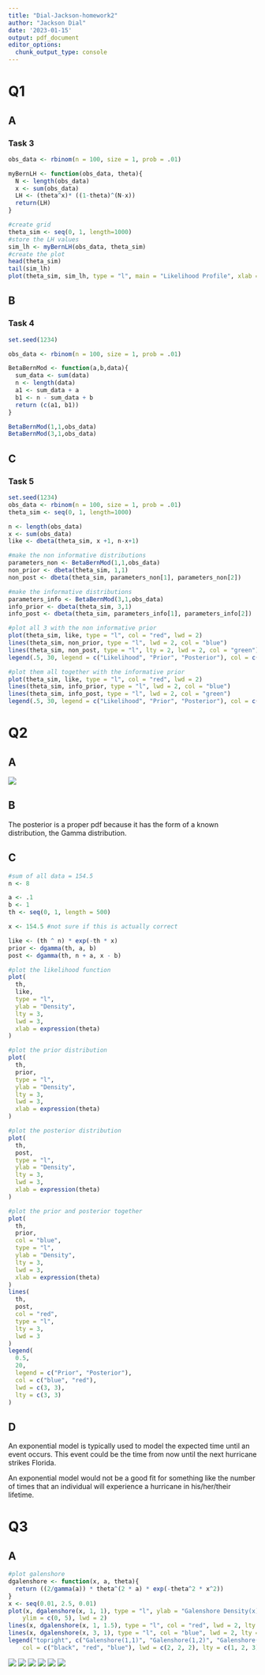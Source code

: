 ```yaml
---
title: "Dial-Jackson-homework2"
author: "Jackson Dial"
date: '2023-01-15'
output: pdf_document
editor_options: 
  chunk_output_type: console
---
```


# Q1

## A

### Task 3

```r
obs_data <- rbinom(n = 100, size = 1, prob = .01)

myBernLH <- function(obs_data, theta){
  N <- length(obs_data)
  x <- sum(obs_data)
  LH <- (theta^x)* ((1-theta)^(N-x))
  return(LH)
}

#create grid
theta_sim <- seq(0, 1, length=1000)
#store the LH values
sim_lh <- myBernLH(obs_data, theta_sim)
#create the plot
head(theta_sim)
tail(sim_lh)
plot(theta_sim, sim_lh, type = "l", main = "Likelihood Profile", xlab = "Simulated Support", ylab = "Likelihood")
```

## B

### Task 4

```r
set.seed(1234)

obs_data <- rbinom(n = 100, size = 1, prob = .01)

BetaBernMod <- function(a,b,data){
  sum_data <- sum(data)
  n <- length(data)
  a1 <- sum_data + a
  b1 <- n - sum_data + b
  return (c(a1, b1))
}

BetaBernMod(1,1,obs_data)
BetaBernMod(3,1,obs_data)
```

## C

### Task 5

```r
set.seed(1234)
obs_data <- rbinom(n = 100, size = 1, prob = .01)
theta_sim <- seq(0, 1, length=1000)

n <- length(obs_data)
x <- sum(obs_data)
like <- dbeta(theta_sim, x +1, n-x+1)

#make the non informative distributions
parameters_non <- BetaBernMod(1,1,obs_data)
non_prior <- dbeta(theta_sim, 1,1)
non_post <- dbeta(theta_sim, parameters_non[1], parameters_non[2])

#make the informative distributions
parameters_info <- BetaBernMod(3,1,obs_data)
info_prior <- dbeta(theta_sim, 3,1)
info_post <- dbeta(theta_sim, parameters_info[1], parameters_info[2])

#plot all 3 with the non informative prior
plot(theta_sim, like, type = "l", col = "red", lwd = 2)
lines(theta_sim, non_prior, type = "l", lwd = 2, col = "blue")
lines(theta_sim, non_post, type = "l", lty = 2, lwd = 2, col = "green")
legend(.5, 30, legend = c("Likelihood", "Prior", "Posterior"), col = c("red", "blue", "green"), lty = c(1,1,2), lwd = c(2,2,2))

#plot them all together with the informative prior
plot(theta_sim, like, type = "l", col = "red", lwd = 2)
lines(theta_sim, info_prior, type = "l", lwd = 2, col = "blue")
lines(theta_sim, info_post, type = "l", lwd = 2, col = "green")
legend(.5, 30, legend = c("Likelihood", "Prior", "Posterior"), col = c("red", "blue", "green"), lty = c(1,1,1), lwd = c(2,2,2))
```

# Q2

## A

![](IMG-0002)

## B

The posterior is a proper pdf because it has the form of a known distribution, the Gamma distribution.

## C

```r
#sum of all data = 154.5
n <- 8

a <- .1
b <- 1
th <- seq(0, 1, length = 500)

x <- 154.5 #not sure if this is actually correct

like <- (th ^ n) * exp(-th * x)
prior <- dgamma(th, a, b)
post <- dgamma(th, n + a, x - b)

#plot the likelihood function
plot(
  th,
  like,
  type = "l",
  ylab = "Density",
  lty = 3,
  lwd = 3,
  xlab = expression(theta)
)

#plot the prior distribution
plot(
  th,
  prior,
  type = "l",
  ylab = "Density",
  lty = 3,
  lwd = 3,
  xlab = expression(theta)
)

#plot the posterior distribution
plot(
  th,
  post,
  type = "l",
  ylab = "Density",
  lty = 3,
  lwd = 3,
  xlab = expression(theta)
)

#plot the prior and posterior together
plot(
  th,
  prior,
  col = "blue",
  type = "l",
  ylab = "Density",
  lty = 3,
  lwd = 3,
  xlab = expression(theta)
)
lines(
  th,
  post,
  col = "red",
  type = "l",
  lty = 3,
  lwd = 3
)
legend(
  0.5,
  20,
  legend = c("Prior", "Posterior"),
  col = c("blue", "red"),
  lwd = c(3, 3),
  lty = c(3, 3)
)
```



## D

An exponential model is typically used to model the expected time until an event occurs. This event could be the time from now until the next hurricane strikes Florida. 

An exponential model would not be a good fit for something like the number of times that an individual will experience a hurricane in his/her/their lifetime.

# Q3

## A


```r
#plot galenshore
dgalenshore <- function(x, a, theta){
  return ((2/gamma(a)) * theta^(2 * a) * exp(-theta^2 * x^2))
}
x <- seq(0.01, 2.5, 0.01)
plot(x, dgalenshore(x, 1, 1), type = "l", ylab = "Galenshore Density(x)", col = "black", 
    ylim = c(0, 5), lwd = 2)
lines(x, dgalenshore(x, 1, 1.5), type = "l", col = "red", lwd = 2, lty = 2)
lines(x, dgalenshore(x, 3, 1), type = "l", col = "blue", lwd = 2, lty = 3)
legend("topright", c("Galenshore(1,1)", "Galenshore(1,2)", "Galenshore(3,1)"), 
    col = c("black", "red", "blue"), lwd = c(2, 2, 2), lty = c(1, 2, 3))

```

![](IMG-0003)
![](IMG-0004)
![](IMG-0005)
![](IMG-0006)
![](IMG-0007)
![](IMG-0008)
